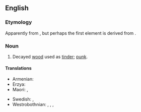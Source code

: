 {{also|touch wood}}

==English==

===Etymology===
Apparently from {{compound|touch|wood|lang=en}}, but perhaps the first element is derived from {{m|en|torch}}.

===Noun===
{{en-noun|-}}

# Decayed [[wood]] used as [[tinder]]; [[punk]].

====Translations====
{{trans-top|dry material used for fire lighting}}
* Armenian: {{t|hy|[[փտած]] [[փայտ]]|sc=Armn}}
* Erzya: {{t|myv|макшо}}
* Maori: {{t|mi|pangē}}, {{t|mi|pangi}}
{{trans-mid}}
* Swedish: {{t+|sv|fnöske|n}}, {{t|sv|tändved|c}}
* Westrobothnian: {{t|gmq-bot|snjusk|n}}, {{t|gmq-bot|snjösk|m}}, {{t|gmq-bot|snjösh|m}}, {{t|gmq-bot|frausk|m}}
{{trans-bottom}}